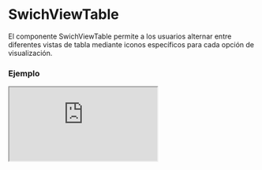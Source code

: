 # SwichViewTable

El componente SwichViewTable permite a los usuarios alternar entre diferentes vistas de tabla mediante iconos específicos para cada opción de visualización.


### Ejemplo

<Iframe
  minHeightIframe="30dvh"
  src="https://fenextjs-component-storybook.vercel.app/iframe.html?args=&id=swichview-table--index&viewMode=story"
/>

### Importacion

Para importar el componente SwichViewTable, se puede hacer desde fenextjs

```tsx copy
import { SwichViewTable } from "fenextjs";
```

### Parametros

| Parametro    | Tipo                                                            | Requerido | Default                        | Descripcion                                                           |
| ------------ | --------------------------------------------------------------- | --------- | ------------------------------ | --------------------------------------------------------------------- |
| className    | string                                                          | no        | ""                             | Clase CSS para el contenedor del componente.                          |
| defaultValue | "fenext-swich-view-table-box" \| "fenext-swich-view-table-list" | no        | "fenext-swich-view-table-list" | Vista de tabla predeterminada que se muestra al cargar el componente. |
| onChange     | (e?: SwichViewTableType) =\> void                               | no        | undefined                      | Función que se ejecuta cuando se selecciona una nueva vista de tabla. |

### Storybook

Para ver el storybook del componente lo puede hacer con este [link](https://fenextjs-component-storybook.vercel.app/?path=/story/swichview-table--index)

### Usos

- Ejemplo básico

```tsx copy
<SwichViewTable />
```

- Con valor predeterminado y función de cambio

```tsx copy
<SwichViewTable
  defaultValue="fenext-swich-view-table-box"
  onChange={(e) => console.log("Vista de tabla seleccionada:", e)}
/>
```

- Aplicando una clase personalizada

```tsx copy
<SwichViewTable className="custom-table-class" />
```
